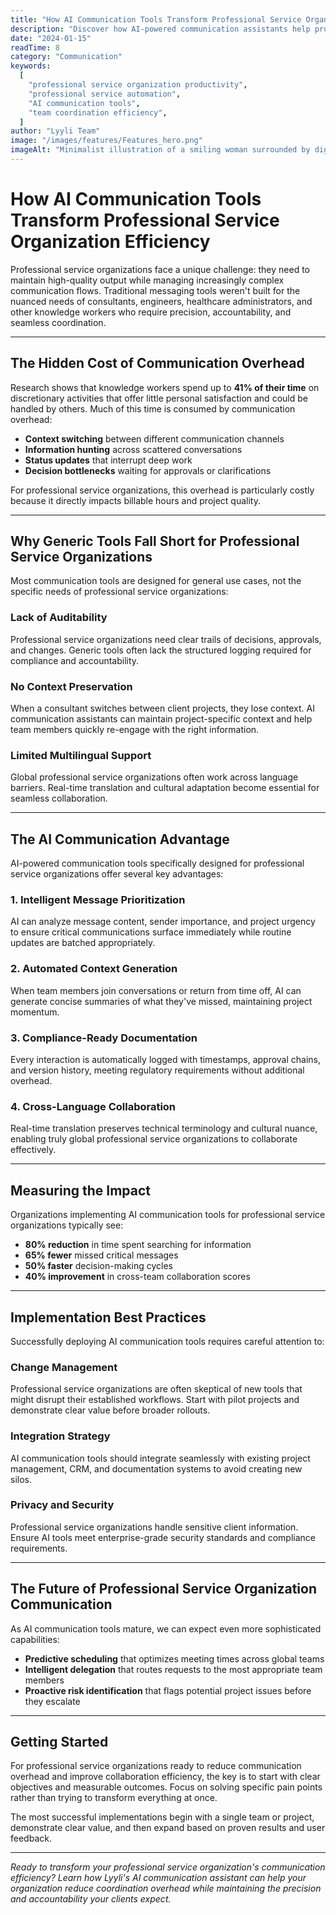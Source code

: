 ```yaml
---
title: "How AI Communication Tools Transform Professional Service Organization Efficiency"
description: "Discover how AI-powered communication assistants help professional service organizations reduce coordination overhead and improve decision-making speed."
date: "2024-01-15"
readTime: 8
category: "Communication"
keywords:
  [
    "professional service organization productivity",
    "professional service automation",
    "AI communication tools",
    "team coordination efficiency",
  ]
author: "Lyyli Team"
image: "/images/features/Features_hero.png"
imageAlt: "Minimalist illustration of a smiling woman surrounded by digital communication icons including Slack, LinkedIn, email, and web browser symbols representing modern workplace communication tools"
---
```


# How AI Communication Tools Transform Professional Service Organization Efficiency

Professional service organizations face a unique challenge: they need to maintain high-quality output while managing increasingly complex communication flows. Traditional messaging tools weren't built for the nuanced needs of consultants, engineers, healthcare administrators, and other knowledge workers who require precision, accountability, and seamless coordination.

---

## The Hidden Cost of Communication Overhead

Research shows that knowledge workers spend up to **41% of their time** on discretionary activities that offer little personal satisfaction and could be handled by others. Much of this time is consumed by communication overhead:

- **Context switching** between different communication channels
- **Information hunting** across scattered conversations  
- **Status updates** that interrupt deep work
- **Decision bottlenecks** waiting for approvals or clarifications

For professional service organizations, this overhead is particularly costly because it directly impacts billable hours and project quality.

---

## Why Generic Tools Fall Short for Professional Service Organizations

Most communication tools are designed for general use cases, not the specific needs of professional service organizations:

### Lack of Auditability

Professional service organizations need clear trails of decisions, approvals, and changes. Generic tools often lack the structured logging required for compliance and accountability.

### No Context Preservation

When a consultant switches between client projects, they lose context. AI communication assistants can maintain project-specific context and help team members quickly re-engage with the right information.

### Limited Multilingual Support

Global professional service organizations often work across language barriers. Real-time translation and cultural adaptation become essential for seamless collaboration.

---

## The AI Communication Advantage

AI-powered communication tools specifically designed for professional service organizations offer several key advantages:

### 1. Intelligent Message Prioritization

AI can analyze message content, sender importance, and project urgency to ensure critical communications surface immediately while routine updates are batched appropriately.

### 2. Automated Context Generation

When team members join conversations or return from time off, AI can generate concise summaries of what they've missed, maintaining project momentum.

### 3. Compliance-Ready Documentation

Every interaction is automatically logged with timestamps, approval chains, and version history, meeting regulatory requirements without additional overhead.

### 4. Cross-Language Collaboration

Real-time translation preserves technical terminology and cultural nuance, enabling truly global professional service organizations to collaborate effectively.

---

## Measuring the Impact

Organizations implementing AI communication tools for professional service organizations typically see:

- **80% reduction** in time spent searching for information
- **65% fewer** missed critical messages
- **50% faster** decision-making cycles
- **40% improvement** in cross-team collaboration scores

---

## Implementation Best Practices

Successfully deploying AI communication tools requires careful attention to:

### Change Management

Professional service organizations are often skeptical of new tools that might disrupt their established workflows. Start with pilot projects and demonstrate clear value before broader rollouts.

### Integration Strategy

AI communication tools should integrate seamlessly with existing project management, CRM, and documentation systems to avoid creating new silos.

### Privacy and Security

Professional service organizations handle sensitive client information. Ensure AI tools meet enterprise-grade security standards and compliance requirements.

---

## The Future of Professional Service Organization Communication

As AI communication tools mature, we can expect even more sophisticated capabilities:

- **Predictive scheduling** that optimizes meeting times across global teams
- **Intelligent delegation** that routes requests to the most appropriate team members
- **Proactive risk identification** that flags potential project issues before they escalate

---

## Getting Started

For professional service organizations ready to reduce communication overhead and improve collaboration efficiency, the key is to start with clear objectives and measurable outcomes. Focus on solving specific pain points rather than trying to transform everything at once.

The most successful implementations begin with a single team or project, demonstrate clear value, and then expand based on proven results and user feedback.

---

*Ready to transform your professional service organization's communication efficiency? Learn how Lyyli's AI communication assistant can help your organization reduce coordination overhead while maintaining the precision and accountability your clients expect.*
